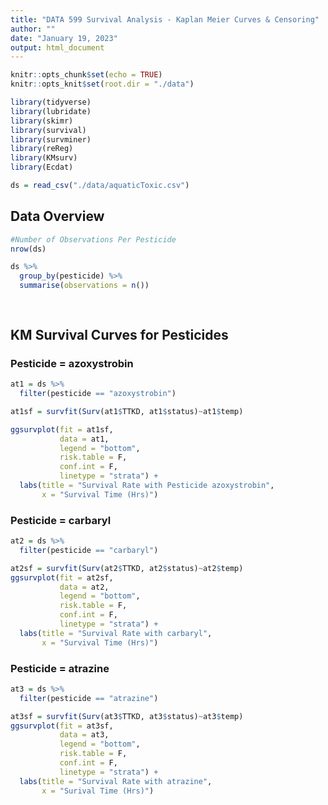 ```yaml
---
title: "DATA 599 Survival Analysis - Kaplan Meier Curves & Censoring"
author: ""
date: "January 19, 2023"
output: html_document
---
```



```r
knitr::opts_chunk$set(echo = TRUE)
knitr::opts_knit$set(root.dir = "./data")

library(tidyverse)
library(lubridate)
library(skimr)
library(survival)
library(survminer)
library(reReg)
library(KMsurv)
library(Ecdat)

ds = read_csv("./data/aquaticToxic.csv")

```

## Data Overview
```r
#Number of Observations Per Pesticide
nrow(ds)

ds %>% 
  group_by(pesticide) %>%
  summarise(observations = n())

```
## 

```r

```

## KM Survival Curves for Pesticides 

### Pesticide = azoxystrobin
```r
at1 = ds %>% 
  filter(pesticide == "azoxystrobin")
```

```r
at1sf = survfit(Surv(at1$TTKD, at1$status)~at1$temp) 

ggsurvplot(fit = at1sf, 
           data = at1, 
           legend = "bottom",
           risk.table = F, 
           conf.int = F,
           linetype = "strata") +
  labs(title = "Survival Rate with Pesticide azoxystrobin",
       x = "Survival Time (Hrs)")
```

### Pesticide = carbaryl
```r
at2 = ds %>%
  filter(pesticide == "carbaryl")

at2sf = survfit(Surv(at2$TTKD, at2$status)~at2$temp) 
ggsurvplot(fit = at2sf, 
           data = at2, 
           legend = "bottom", 
           risk.table = F, 
           conf.int = F,
           linetype = "strata") +
  labs(title = "Survival Rate with carbaryl",
       x = "Survival Time (Hrs)")
```

### Pesticide = atrazine
```r
at3 = ds %>%
  filter(pesticide == "atrazine")

at3sf = survfit(Surv(at3$TTKD, at3$status)~at3$temp) 
ggsurvplot(fit = at3sf, 
           data = at3, 
           legend = "bottom", 
           risk.table = F,
           conf.int = F,
           linetype = "strata") +
  labs(title = "Survival Rate with atrazine",
       x = "Surival Time (Hrs)")
```

